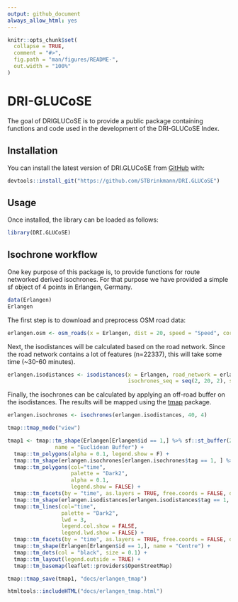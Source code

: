 ```yaml
---
output: github_document
always_allow_html: yes
---
```


<!-- README.md is generated from README.Rmd. Please edit that file -->

```r
knitr::opts_chunk$set(
  collapse = TRUE,
  comment = "#>",
  fig.path = "man/figures/README-",
  out.width = "100%"
)
```

# DRI-GLUCoSE

<!-- badges: start -->
<!-- badges: end -->

The goal of DRIGLUCoSE is to provide a public package containing functions and code used in the development of the DRI-GLUCoSE Index.

## Installation

You can install the latest version of DRI.GLUCoSE from [GitHub](https://CRAN.R-project.org) with:

```r
devtools::install_git("https://github.com/STBrinkmann/DRI.GLUCoSE")
```


## Usage

Once installed, the library can be loaded as follows:

```r
library(DRI.GLUCoSE)
```

## Isochrone workflow

One key purpose of this package is, to provide functions for route networked derived isochrones. For that purpose we have provided a simple sf object of 4 points in Erlangen, Germany.

```r
data(Erlangen)
Erlangen
```

The first step is to download and preprocess OSM road data:
```r
erlangen.osm <- osm_roads(x = Erlangen, dist = 20, speed = "Speed", cores = 4)
```

Next, the isodistances will be calculated based on the road network. Since the road network contains a lot of features (n=22337), this will take some time (~30-60 minutes).
```r
erlangen.isodistances <- isodistances(x = Erlangen, road_network = erlangen.osm, tag = "id",
                                      isochrones_seq = seq(2, 20, 2), speed = "Speed", cores = 4)
```

Finally, the isochrones can be calculated by applying an off-road buffer on the isodistances. The results will be mapped using the [tmap](https://github.com/mtennekes/tmap) package.
```r
erlangen.isochrones <- isochrones(erlangen.isodistances, 40, 4)
```

```r
tmap::tmap_mode("view")

tmap1 <- tmap::tm_shape(Erlangen[Erlangen$id == 1,] %>% sf::st_buffer(20*Erlangen[Erlangen$id == 1,]$Speed),
               name = "Euclidean Buffer") +
  tmap::tm_polygons(alpha = 0.1, legend.show = F) +
  tmap::tm_shape(erlangen.isochrones[erlangen.isochrones$tag == 1, ] %>% dplyr::mutate(time = forcats::fct_rev(time))) +
  tmap::tm_polygons(col="time",
                    palette = "Dark2",
                    alpha = 0.1,
                    legend.show = FALSE) +
  tmap::tm_facets(by = "time", as.layers = TRUE, free.coords = FALSE, drop.units = TRUE) +
  tmap::tm_shape(erlangen.isodistances[erlangen.isodistances$tag == 1, ] %>% dplyr::mutate(time = forcats::fct_rev(time))) +
  tmap::tm_lines(col="time",
                 palette = "Dark2",
                 lwd = 3,
                 legend.col.show = FALSE,
                 legend.lwd.show = FALSE) +
  tmap::tm_facets(by = "time", as.layers = TRUE, free.coords = FALSE, drop.units = TRUE) +
  tmap::tm_shape(Erlangen[Erlangen$id == 1,], name = "Centre") +
  tmap::tm_dots(col = "black", size = 0.1) +
  tmap::tm_layout(legend.outside = TRUE) +
  tmap::tm_basemap(leaflet::providers$OpenStreetMap)

tmap::tmap_save(tmap1, "docs/erlangen_tmap")
```

```r
htmltools::includeHTML("docs/erlangen_tmap.html")
```













